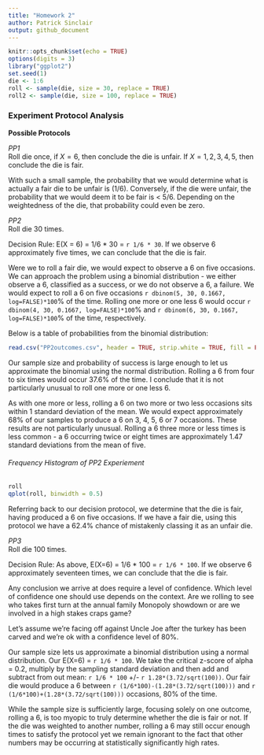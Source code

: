 ```yaml
---
title: "Homework 2"
author: Patrick Sinclair
output: github_document
---
```


```r
knitr::opts_chunk$set(echo = TRUE)
options(digits = 3)
library("ggplot2")
set.seed(1)
die <- 1:6
roll <- sample(die, size = 30, replace = TRUE)
roll2 <- sample(die, size = 100, replace = TRUE)
```

### Experiment Protocol Analysis

**Possible Protocols**  

*PP1*  
Roll die once, if $X = 6$, then conclude the die is unfair. If $X = 1, 2, 3, 4, 5$, then conclude the die is fair.

With such a small sample, the probability that we would determine what is actually a fair die to be unfair is (1/6). Conversely, if the die were unfair, the probability that we would deem it to be fair is  < 5/6. Depending on the weightedness of the die, that probability could even be zero.

*PP2*  
Roll die 30 times.

Decision Rule: E(X = 6) = 1/6 * 30 = `r 1/6 * 30`. If we observe 6 approximately five times, we can conclude that the die is fair.

Were we to roll a fair die, we would expect to observe a 6 on five occasions. We can approach the problem using a binomial distribution - we either observe a 6, classified as a success, or we do not observe a 6, a failure. We would expect to roll a 6 on five occasions `r dbinom(5, 30, 0.1667, log=FALSE)*100`% of the time. Rolling one more or one less 6 would occur `r dbinom(4, 30, 0.1667, log=FALSE)*100`% and `r dbinom(6, 30, 0.1667, log=FALSE)*100`% of the time, respectively.

Below is a table of probabilities from the binomial distribution:

```r
read.csv("PP2outcomes.csv", header = TRUE, strip.white = TRUE, fill = FALSE, nrow = 7)[,1:2]
```

Our sample size and probability of success is large enough to let us approximate the binomial using the normal distribution. Rolling a 6 from four to six times would occur 37.6% of the time. I conclude that it is not particularly unusual to roll one more or one less 6.

As with one more or less, rolling a 6 on two more or two less occasions sits within 1 standard deviation of the mean. We would expect approximately 68% of our samples to produce a 6 on 3, 4, 5, 6 or 7 occasions. These results are not particularly unusual. Rolling a 6 three more or less times is less common - a 6 occurring twice or eight times are approximately 1.47 standard deviations from the mean of five.

###### Frequency Histogram of PP2 Experiement
```r
roll
qplot(roll, binwidth = 0.5)
```  

Referring back to our decision protocol, we determine that the die is fair, having produced a 6 on five occasions. If we have a fair die, using this protocol we have a 62.4% chance of mistakenly classing it as an unfair die.

*PP3*       
Roll die 100 times.

Decision Rule: As above, E(X=6) = 1/6 * 100 = `r 1/6 * 100`. If we observe 6 approximately seventeen times, we can conclude that the die is fair.

Any conclusion we arrive at does require a level of confidence. Which level of confidence one should use depends on the context. Are we rolling to see who takes first turn at the annual family Monopoly showdown or are we involved in a high stakes craps game?

Let's assume we're facing off against Uncle Joe after the turkey has been carved and we're ok with a confidence level of 80%.

Our sample size lets us approximate a binomial distribution using a normal distribution. Our E(X=6) = `r 1/6 * 100`. We take the critical z-score of alpha = 0.2, multiply by the sampling standard deviation and then add and subtract from out mean: `r 1/6 * 100` +/- `r 1.28*(3.72/sqrt(100))`. Our fair die would produce a 6 between `r (1/6*100)-(1.28*(3.72/sqrt(100)))` and `r (1/6*100)+(1.28*(3.72/sqrt(100)))` occasions, 80% of the time.

While the sample size is sufficiently large, focusing solely on one outcome, rolling a 6, is too myopic to truly determine whether the die is fair or not. If the die was weighted to another number, rolling a 6 may still occur enough times to satisfy the protocol yet we remain ignorant to the fact that other numbers may be occurring at statistically significantly high rates.